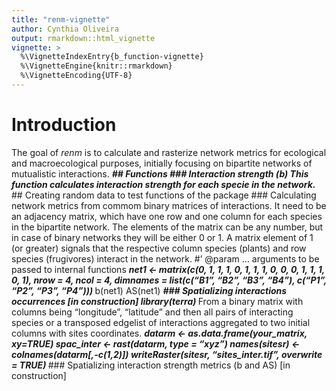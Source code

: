 ```yaml
---
title: "renm-vignette"
author: Cynthia Oliveira
output: rmarkdown::html_vignette
vignette: >
  %\VignetteIndexEntry{b_function-vignette}
  %\VignetteEngine{knitr::rmarkdown}
  %\VignetteEncoding{UTF-8}
---
```

# Introduction
The goal of *renm* is to calculate and rasterize network metrics for ecological and macroecological purposes, initially focusing on bipartite networks of mutualistic interactions.
***
## Functions
### Interaction strength (b)
This function calculates interaction strength for each specie in the network.
***
## Creating random data to test functions of the package
### Calculating network metrics from commom binary matrices of interactions. It need to be an adjacency matrix, which have one row and one column for each species in the bipartite network. The elements of the matrix can be any number, but in case of binary networks they will be either 0 or 1. A matrix element of 1 (or greater) signals that the respective column species (plants) and row species (frugivores) interact in the network.
#' @param ... arguments to be passed to internal functions
***
net1 <- matrix(c(0, 1, 1, 1, 0, 1, 1, 1, 0, 0, 0, 1, 1, 1, 0, 1), nrow = 4, ncol = 4, dimnames = list(c("B1", "B2", "B3", "B4"), c("P1", "P2", "P3", "P4")))
***
b(net1)
AS(net1)
***
### Spatializing interactions occurrences [in construction]
library(terra)
***
From a binary matrix with columns being "longitude", "latitude" and then all pairs of interacting species or a transposed edgelist of interactions aggregated to two initial columns with sites coordinates.
***
datarm <- as.data.frame(your_matrix, xy=TRUE)
spac_inter <- rast(datarm, type = "xyz")
names(sitesr) <- colnames(datarm[,-c(1,2)])
writeRaster(sitesr, "sites_inter.tif", overwrite = TRUE)
***
### Spatializing interaction strength metrics (b and AS) [in construction]
